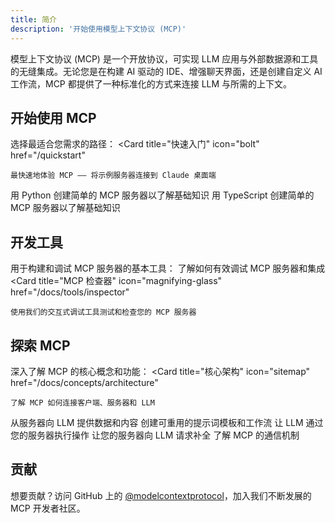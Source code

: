 ```yaml
---
title: 简介
description: '开始使用模型上下文协议 (MCP)'
---
```


模型上下文协议 (MCP) 是一个开放协议，可实现 LLM 应用与外部数据源和工具的无缝集成。无论您是在构建 AI 驱动的 IDE、增强聊天界面，还是创建自定义 AI 工作流，MCP 都提供了一种标准化的方式来连接 LLM 与所需的上下文。

## 开始使用 MCP

选择最适合您需求的路径：
<CardGroup cols={1}>
  <Card
    title="快速入门"
    icon="bolt"
    href="/quickstart"
  >
    最快速地体验 MCP —— 将示例服务器连接到 Claude 桌面端
  </Card>
  <Card
    title="构建第一个服务器 (Python)"
    icon="python"
    href="/docs/first-server/python"
  >
    用 Python 创建简单的 MCP 服务器以了解基础知识
  </Card>
  <Card
    title="构建第一个服务器 (TypeScript)"
    icon="square-js"
    href="/docs/first-server/typescript"
  >
    用 TypeScript 创建简单的 MCP 服务器以了解基础知识
  </Card>
</CardGroup>

## 开发工具

用于构建和调试 MCP 服务器的基本工具：
<CardGroup cols={2}>
  <Card
  title="调试指南"
  icon="bug"
  href="/docs/tools/debugging">
    了解如何有效调试 MCP 服务器和集成
  </Card>
  <Card
    title="MCP 检查器"
    icon="magnifying-glass"
    href="/docs/tools/inspector"
  >
    使用我们的交互式调试工具测试和检查您的 MCP 服务器
  </Card>
</CardGroup>

## 探索 MCP

深入了解 MCP 的核心概念和功能：
<CardGroup cols={2}>
  <Card
    title="核心架构"
    icon="sitemap"
    href="/docs/concepts/architecture"
  >
    了解 MCP 如何连接客户端、服务器和 LLM
  </Card>
  <Card
    title="资源"
    icon="database"
    href="/docs/concepts/resources"
  >
    从服务器向 LLM 提供数据和内容
  </Card>
  <Card
    title="提示词"
    icon="message"
    href="/docs/concepts/prompts"
  >
    创建可重用的提示词模板和工作流
  </Card>
  <Card
    title="工具"
    icon="wrench"
    href="/docs/concepts/tools"
  >
    让 LLM 通过您的服务器执行操作
  </Card>
  <Card
    title="采样"
    icon="robot"
    href="/docs/concepts/sampling"
  >
    让您的服务器向 LLM 请求补全
  </Card>
  <Card
    title="传输"
    icon="network-wired"
    href="/docs/concepts/transports"
  >
    了解 MCP 的通信机制
  </Card>
</CardGroup>

## 贡献

想要贡献？访问 GitHub 上的 [@modelcontextprotocol](https://github.com/modelcontextprotocol)，加入我们不断发展的 MCP 开发者社区。